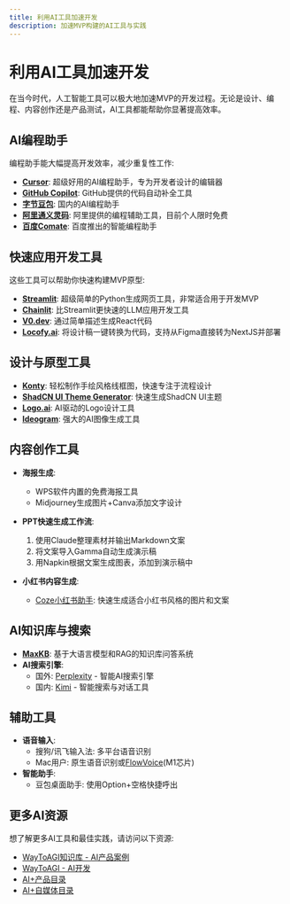 ```yaml
---
title: 利用AI工具加速开发
description: 加速MVP构建的AI工具与实践
---
```


# 利用AI工具加速开发

在当今时代，人工智能工具可以极大地加速MVP的开发过程。无论是设计、编程、内容创作还是产品测试，AI工具都能帮助你显著提高效率。

## AI编程助手

编程助手能大幅提高开发效率，减少重复性工作:

- **[Cursor](https://cursor.sh/)**: 超级好用的AI编程助手，专为开发者设计的编辑器
- **[GitHub Copilot](https://github.com/features/copilot)**: GitHub提供的代码自动补全工具
- **[字节豆包](https://www.marscode.cn/)**: 国内的AI编程助手
- **[阿里通义灵码](https://tongyi.aliyun.com/lingma)**: 阿里提供的编程辅助工具，目前个人限时免费
- **[百度Comate](https://comate.baidu.com/zh)**: 百度推出的智能编程助手

## 快速应用开发工具

这些工具可以帮助你快速构建MVP原型:

- **[Streamlit](https://streamlit.io/)**: 超级简单的Python生成网页工具，非常适合用于开发MVP
- **[Chainlit](https://chainlit.io/)**: 比Streamlit更快速的LLM应用开发工具
- **[V0.dev](https://v0.dev)**: 通过简单描述生成React代码
- **[Locofy.ai](https://www.locofy.ai/)**: 将设计稿一键转换为代码，支持从Figma直接转为NextJS并部署

## 设计与原型工具

- **[Konty](https://konty.app/)**: 轻松制作手绘风格线框图，快速专注于流程设计
- **[ShadCN UI Theme Generator](https://zippystarter.com/tools/shadcn-ui-theme-generator)**: 快速生成ShadCN UI主题
- **[Logo.ai](https://www.logo.ai/)**: AI驱动的Logo设计工具
- **[Ideogram](https://ideogram.ai/)**: 强大的AI图像生成工具

## 内容创作工具

- **海报生成**: 
  - WPS软件内置的免费海报工具
  - Midjourney生成图片+Canva添加文字设计

- **PPT快速生成工作流**:
  1. 使用Claude整理素材并输出Markdown文案
  2. 将文案导入Gamma自动生成演示稿
  3. 用Napkin根据文案生成图表，添加到演示稿中

- **小红书内容生成**:
  - [Coze小红书助手](https://www.coze.cn/store/agent/7388087226414055459?bid=6eblt1or80g0j): 快速生成适合小红书风格的图片和文案

## AI知识库与搜索

- **[MaxKB](https://github.com/1Panel-dev/MaxKB)**: 基于大语言模型和RAG的知识库问答系统
- **AI搜索引擎**:
  - 国外: [Perplexity](https://www.perplexity.ai/) - 智能AI搜索引擎
  - 国内: [Kimi](https://kimi.moonshot.cn/) - 智能搜索与对话工具

## 辅助工具

- **语音输入**:
  - 搜狗/讯飞输入法: 多平台语音识别
  - Mac用户: 原生语音识别或[FlowVoice](https://flowvoice.ai)(M1芯片)
- **智能助手**:
  - 豆包桌面助手: 使用Option+空格快捷呼出

## 更多AI资源

想了解更多AI工具和最佳实践，请访问以下资源:

- [WayToAGI知识库 - AI产品案例](https://waytoagi.feishu.cn/wiki/MdNUwjXUZiuKLCkN4YrcNSZcnFb)
- [WayToAGI - AI开发](https://waytoagi.feishu.cn/wiki/Pxj8wsMmOii7ZSkN0mYc8xdtnHb)
- [AI+产品目录](https://waytoagi.feishu.cn/wiki/FymowNQF2iMULTkkWlDcBDZWnAe)
- [AI+自媒体目录](https://waytoagi.feishu.cn/wiki/ELHqwt8huinZB5k5LLrcOg8enJc) 